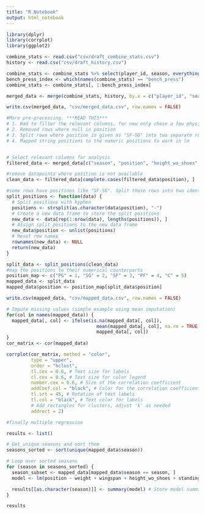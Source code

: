 ```yaml
---
title: "R Notebook"
output: html_notebook
---
```


```r
library(dplyr)
library(corrplot)
library(ggplot2)

```

```r
combine_stats <- read.csv("csv/draft_combine_stats.csv")
history <- read.csv("csv/draft_history.csv")
```

```r
combine_stats <- combine_stats %>% select(player_id, season, everything())
bench_press_index <- which(names(combine_stats) == "bench_press")
combine_stats <- combine_stats[, 1:bench_press_index]
```

```r
merged_data <- merge(combine_stats, history, by.x = c("player_id", "season"), by.y = c("person_id", "season"))
```

```r
write.csv(merged_data, "csv/merged_data.csv", row.names = FALSE)
```

```r

#More pre-processing. ***READ THIS***
# 1. Had to filter the relevant columns, for now only chose a few physical attributes but could expand if needed
# 2. Removed rows where null in position
# 3. Split rows where position is given as "SF-SG" into two separate rows with positoin as "SF" and "SG"
# 4. Mapped string positions to the numeric positions to work in lm


# Select relevant columns for analysis
filtered_data <- merged_data[c("season", "position", "height_wo_shoes", "weight", "wingspan", "standing_reach","max_vertical_leap", "body_fat_pct", "hand_length", "hand_width", "standing_vertical_leap", "max_vertical_leap", "lane_agility_time", "three_quarter_sprint", "bench_press")]

#remove datapoints where position is not available
clean_data <- filtered_data[complete.cases(filtered_data$position), ]

#some rows have positions like "SF-SG". Split those rows into two identical rows except one row is "SF" and the other row is "SG"
split_positions <- function(data) {
  # Split positions with hyphen
  positions <- strsplit(as.character(data$position), "-")
  # Create a new data frame to store the split positions
  new_data <- data[rep(1:nrow(data), lengths(positions)), ]
  # Assign split positions to the new data frame
  new_data$position <- unlist(positions)
  # Reset row names
  rownames(new_data) <- NULL
  return(new_data)
}

split_data <- split_positions(clean_data)
#map the positions to their numerical counterparts
position_map <- c("PG" = 1, "SG" = 2, "SF" = 3, "PF" = 4, "C" = 5)
mapped_data <- split_data
mapped_data$position <- position_map[split_data$position]

```

```r
write.csv(mapped_data, "csv/mapped_data.csv", row.names = FALSE)
```

```r
# Impute missing values (simple example using mean imputation)
for(col in names(mapped_data)) {
  mapped_data[, col] <- ifelse(is.na(mapped_data[, col]), 
                                 mean(mapped_data[, col], na.rm = TRUE), 
                                 mapped_data[, col])
}
cor_matrix <- cor(mapped_data)

corrplot(cor_matrix, method = "color", 
         type = "upper", 
         order = "hclust",
         tl.cex = 0.6, # Text size for labels
         cl.cex = 0.6, # Text size for color legend
         number.cex = 0.6, # Size of the correlation coefficient
         addCoef.col = "black", # Color for the correlation coefficients
         tl.srt = 45, # Rotation of text labels
         tl.col = "black", # Text color for labels
         # Add rectangles for clusters, adjust 'k' as needed
         addrect = 2)
```



```r
#finally multiple regression

results <- list()

# Get unique seasons and sort them
seasons_sorted <- sort(unique(mapped_data$season))

# Loop over sorted seasons
for (season in seasons_sorted) {
  season_subset <- mapped_data[mapped_data$season == season, ]
  model <- lm(position ~ weight + wingspan + height_wo_shoes + standing_reach + max_vertical_leap + body_fat_pct + hand_length + hand_width + standing_vertical_leap + max_vertical_leap + lane_agility_time + three_quarter_sprint + bench_press, data = season_subset)

  results[[as.character(season)]] <- summary(model) # Store model summary
}

results

```















